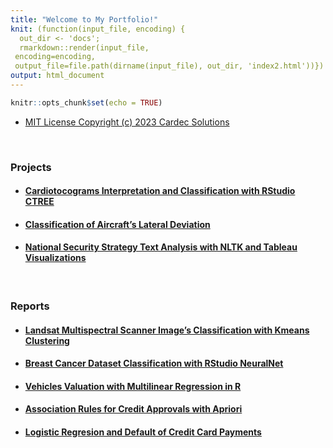 ```yaml
---
title: "Welcome to My Portfolio!"
knit: (function(input_file, encoding) {
  out_dir <- 'docs';
  rmarkdown::render(input_file,
 encoding=encoding,
 output_file=file.path(dirname(input_file), out_dir, 'index2.html'))})
output: html_document
---
```

```r
knitr::opts_chunk$set(echo = TRUE)
```

- [MIT License Copyright (c) 2023 Cardec Solutions]("docs/LICENSE.txt")

<br/>

### Projects

- #### [Cardiotocograms Interpretation and Classification with RStudio CTREE]("CTREE/CTREE_RMarkdown.html")

- #### [Classification of Aircraft's Lateral Deviation]("reports/ClassificationACFTLateralDeviation.pdf")

- #### [National Security Strategy Text Analysis with NLTK and Tableau Visualizations]("text_analysis/README.html")

<br/>

### Reports
  
- #### [Landsat Multispectral Scanner Image's Classification with Kmeans Clustering]("reports/Unsupervised%20Learning%20w%20Kmeans.pdf")

- #### [Breast Cancer Dataset Classification with RStudio NeuralNet]("reports/Neural%20Networks%20in%20R.pdf")

- #### [Vehicles Valuation with Multilinear Regression in R]("reports/Multiple%20Linear%20Regression.pdf")

- #### [Association Rules for Credit Approvals with Apriori]("reports/Association%20w%20Apriori.pdf")

- #### [Logistic Regresion and Default of Credit Card Payments]("reports/Logistic%20Regression.pdf") 

